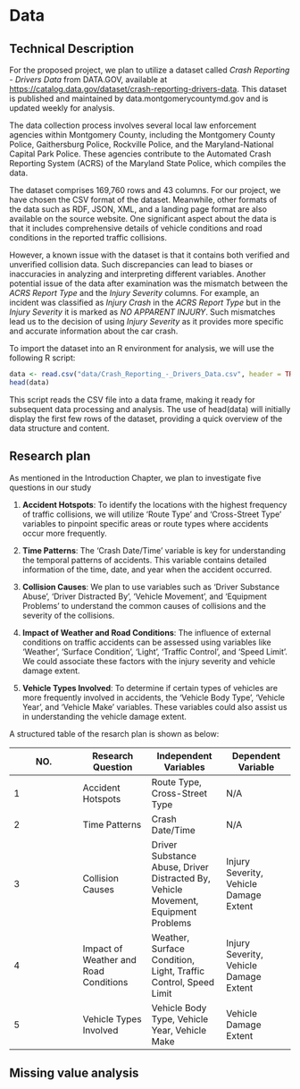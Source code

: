 # Data

## Technical Description

For the proposed project, we plan to utilize a dataset called *Crash Reporting - Drivers Data* from DATA.GOV, available at <https://catalog.data.gov/dataset/crash-reporting-drivers-data>. This dataset is published and maintained by data.montgomerycountymd.gov and is updated weekly for analysis.

The data collection process involves several local law enforcement agencies within Montgomery County, including the Montgomery County Police, Gaithersburg Police, Rockville Police, and the Maryland-National Capital Park Police. These agencies contribute to the Automated Crash Reporting System (ACRS) of the Maryland State Police, which compiles the data. 

The dataset comprises 169,760 rows and 43 columns. For our project, we have chosen the CSV format of the dataset. Meanwhile, other formats of the data such as RDF, JSON, XML, and a landing page format are also available on the source website. One significant aspect about the data is that it includes comprehensive details of vehicle conditions and road conditions in the reported traffic collisions.

However, a known issue with the dataset is that it contains both verified and unverified collision data. Such discrepancies can lead to biases or inaccuracies in analyzing and interpreting different variables. Another potential issue of the data after examination was the mismatch between the *ACRS Report Type* and the *Injury Severity* columns. For example, an incident was classified as *Injury Crash* in the *ACRS Report Type* but in the *Injury Severity* it is marked as *NO APPARENT INJURY*. Such mismatches lead us to the decision of using *Injury Severity* as it provides more specific and accurate information about the car crash.

To import the dataset into an R environment for analysis, we will use the following R script:

```r
data <- read.csv("data/Crash_Reporting_-_Drivers_Data.csv", header = TRUE, sep=",")
head(data)
```

This script reads the CSV file into a data frame, making it ready for subsequent data processing and analysis. The use of head(data) will initially display the first few rows of the dataset, providing a quick overview of the data structure and content.

## Research plan

As mentioned in the Introduction Chapter, we plan to investigate five questions in our study

1.  **Accident Hotspots**: To identify the locations with the highest frequency of traffic collisions, we will utilize 'Route Type' and 'Cross-Street Type' variables to pinpoint specific areas or route types where accidents occur more frequently.

2.  **Time Patterns**: The 'Crash Date/Time' variable is key for understanding the temporal patterns of accidents. This variable contains detailed information of the time, date, and year when the accident occurred.

3.  **Collision Causes**: We plan to use variables such as 'Driver Substance Abuse', 'Driver Distracted By', 'Vehicle Movement', and 'Equipment Problems' to understand the common causes of collisions and the severity of the collisions.

4.  **Impact of Weather and Road Conditions**: The influence of external conditions on traffic accidents can be assessed using variables like 'Weather', 'Surface Condition', 'Light', 'Traffic Control', and 'Speed Limit'. We could associate these factors with the injury severity and vehicle damage extent.

5.  **Vehicle Types Involved**: To determine if certain types of vehicles are more frequently involved in accidents, the 'Vehicle Body Type', 'Vehicle Year', and 'Vehicle Make' variables. These variables could also assist us in understanding the vehicle damage extent.

A structured table of the resarch plan is shown as below:

| NO. | Research Question                     | Independent Variables                                                              | Dependent Variable                     |
|------------------|------------------|-------------------|------------------|
| 1   | Accident Hotspots                     | Route Type, Cross-Street Type                                                      | N/A                                    |
| 2   | Time Patterns                         | Crash Date/Time                                                                    | N/A                                    |
| 3   | Collision Causes                      | Driver Substance Abuse, Driver Distracted By, Vehicle Movement, Equipment Problems | Injury Severity, Vehicle Damage Extent |
| 4   | Impact of Weather and Road Conditions | Weather, Surface Condition, Light, Traffic Control, Speed Limit                    | Injury Severity, Vehicle Damage Extent |
| 5   | Vehicle Types Involved                | Vehicle Body Type, Vehicle Year, Vehicle Make                                      | Vehicle Damage Extent                  |

## Missing value analysis
